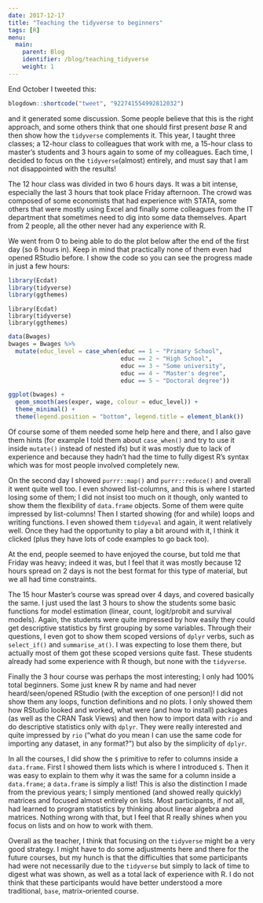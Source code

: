 ```yaml
---
date: 2017-12-17
title: "Teaching the tidyverse to beginners"
tags: [R]
menu:
  main:
    parent: Blog
    identifier: /blog/teaching_tidyverse
    weight: 1
---
```


End October I tweeted this:

```r
blogdown::shortcode("tweet", "922741554992812032")
```

and it generated some discussion. Some people believe that this is the right approach, and some 
others think that one should first present *base* R and then show how the `tidyverse` complements
it. This year, I taught three classes; a 12-hour class to colleagues that work with me, a 15-hour
class to master's students and 3 hours again to some of my colleagues. Each time, I decided to 
focus on the `tidyverse`(almost) entirely, and must say that I am not disappointed with the results!

The 12 hour class was divided in two 6 hours days. It was a bit intense, especially the last 3 hours
that took place Friday afternoon. The crowd was composed of some economists that had experience 
with STATA, some others that were mostly using Excel and finally some colleagues from the IT
department that sometimes need to dig into some data themselves. Apart from 2 people, all the other
never had any experience with R. 

We went from 0 to being able to do the plot below after the end of the first day 
(so 6 hours in). Keep in mind that practically none of them even had opened RStudio before. I
show the code so you can see the progress made in just a few hours:

```r
library(Ecdat)
library(tidyverse)
library(ggthemes)
```

```
library(Ecdat)
library(tidyverse)
library(ggthemes)
```

```r
data(Bwages)
bwages = Bwages %>%
  mutate(educ_level = case_when(educ == 1 ~ "Primary School",
                                educ == 2 ~ "High School",
                                educ == 3 ~ "Some university",
                                educ == 4 ~ "Master's degree",
                                educ == 5 ~ "Doctoral degree"))

ggplot(bwages) +
  geom_smooth(aes(exper, wage, colour = educ_level)) +
  theme_minimal() +
  theme(legend.position = "bottom", legend.title = element_blank())
```

Of course some of them needed some help here and there, and I also gave them hints (for example I told
them about `case_when()` and try to use it inside `mutate()` instead of nested ifs) 
but it was mostly due to lack of experience and because they hadn't had the time to fully digest 
R's syntax which was for most people involved completely new.

On the second day I showed `purrr::map()` and `purrr::reduce()` and overall it went quite well too. 
I even showed list-columns, and this is where I started losing some of them; I did not insist too 
much on it though, only wanted to show them the flexibility of `data.frame` objects. Some of them 
were quite impressed by list-columns! Then I started showing (for and while) loops and writing 
functions. I even showed them `tidyeval` and again, it went relatively well. Once they had the 
opportunity to play a bit around with it, I think it clicked (plus they have lots of code examples 
to go back too).

At the end, people seemed to have enjoyed the course, but told me that Friday was heavy; indeed it 
was, but I feel that it was mostly because 12 hours spread on 2 days is not the best format for this
type of material, but we all had time constraints.

The 15 hour Master's course was spread over 4 days, and covered basically the same. I just
used the last 3 hours to show the students some basic functions for model estimation 
(linear, count, logit/probit and survival models). Again, the students were quite impressed by how 
easily they could get descriptive statistics by first grouping by some variables. Through their 
questions, I even got to show them scoped versions of `dplyr` verbs, such as `select_if()` and
`summarise_at()`. I was expecting to lose them there, but actually most of them got these scoped 
versions quite fast. These students already had some experience with R though, but none with 
the `tidyverse`.

Finally the 3 hour course was perhaps the most interesting; I only had 100% total beginners. Some
just knew R by name and had never heard/seen/opened RStudio (with the exception of one person)!
I did not show them any loops, function definitions and no plots. I only showed them how RStudio 
looked and worked, what were (and how to install) packages (as well as the CRAN Task Views) and 
then how to import data with `rio` and do descriptive statistics only with `dplyr`. They were 
really interested and quite impressed by `rio` ("what do you mean I can use the same code for 
importing any dataset, in any format?") but also by the simplicity of `dplyr`.

In all the courses, I did show the `$` primitive to refer to columns inside a `data.frame`. First I 
showed them lists which is where I introduced `$`. Then it was easy to explain to them why it was 
the same for a column inside a `data.frame`; a `data.frame` is simply a list! This is also the 
distinction I made from the previous years; I simply mentioned (and showed really quickly) matrices
and focused almost entirely on lists. Most participants, if not all, had learned to program 
statistics by thinking about linear algebra and matrices. Nothing wrong with that, but I feel that R
really shines when you focus on lists and on how to work with them.

Overall as the teacher, I think that focusing on the `tidyverse` might be a very good strategy. I
might have to do some adjustments here and there for the future courses, but my hunch is that the
difficulties that some participants had were not necessarily due to the `tidyverse` but simply to 
lack of time to digest what was shown, as well as a total lack of experience with R. 
I do not think that these participants would have better understood a more traditional, `base`,
matrix-oriented course.
